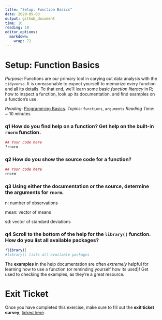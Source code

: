 ```yaml
---
title: "Setup: Function Basics"
date: 2020-05-03
output: github_document
time: 10
reading: 10
editor_options: 
  markdown: 
    wrap: 72
---
```


# Setup: Function Basics

*Purpose*: Functions are our primary tool in carying out data analysis
with the `tidyverse`. It is unreasonable to expect yourself to memorize
every function and all its details. To that end, we'll learn some basic
*function literacy* in R; how to inspect a function, look up its
documentation, and find examples on a function's use.

*Reading*: [Programming
Basics](https://rstudio.cloud/learn/primers/1.2). *Topics*: `functions`,
`arguments` *Reading Time*: \~ 10 minutes

### **q1** How do you find help on a function? Get help on the built-in `rnorm` function.

```r
## Your code here
?rnorm
```

### **q2** How do you show the source code for a function?

```r
## Your code here
rnorm
```

### **q3** Using either the documentation or the source, determine the arguments for `rnorm`.

n: number of observations

mean: vector of means

sd: vector of standard deviations

### **q4** Scroll to the bottom of the help for the `library()` function. How do you list all available packages?

```r
?library()
#library() lists all available packages
```

The **examples** in the help documentation are often *extremely* helpful
for learning how to use a function (or reminding yourself how its used)!
Get used to checking the examples, as they're a great resource.

<!-- include-exit-ticket -->

# Exit Ticket

<!-- -------------------------------------------------- -->

Once you have completed this exercise, make sure to fill out the **exit
ticket survey**, [linked
here](https://docs.google.com/forms/d/e/1FAIpQLSeuq2LFIwWcm05e8-JU84A3irdEL7JkXhMq5Xtoalib36LFHw/viewform?usp=pp_url&entry.693978880=e-setup02-functions-assignment.Rmd).
